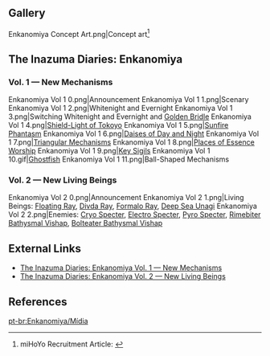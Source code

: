 {{RegionTabs|subpage1=Map}}
==Gallery==
<gallery>
Enkanomiya Concept Art.png|Concept art<ref name="Weixin">miHoYo Recruitment Article: [https://mp.weixin.qq.com/s/rOIUXMpycv_6i_1-cHj4uA {{zh|美术岗位科普手册2.0}}]</ref>
</gallery>

==The Inazuma Diaries: Enkanomiya==
===Vol. 1 &mdash; New Mechanisms===
<gallery>
Enkanomiya Vol 1 0.png|Announcement
Enkanomiya Vol 1 1.png|Scenary
Enkanomiya Vol 1 2.png|Whitenight and Evernight
Enkanomiya Vol 1 3.png|Switching Whitenight and Evernight and [[Golden Bridle]]
Enkanomiya Vol 1 4.png|[[Shield-Light of Tokoyo]]
Enkanomiya Vol 1 5.png|[[Sunfire Phantasm]]
Enkanomiya Vol 1 6.png|[[Daises of Day and Night]]
Enkanomiya Vol 1 7.png|[[Triangular Mechanisms]]
Enkanomiya Vol 1 8.png|[[Places of Essence Worship]]
Enkanomiya Vol 1 9.png|[[Key Sigils]]
Enkanomiya Vol 1 10.gif|[[Ghostfish]]
Enkanomiya Vol 1 11.png|Ball-Shaped Mechanisms
</gallery>

===Vol. 2 &mdash; New Living Beings===
<gallery>
Enkanomiya Vol 2 0.png|Announcement
Enkanomiya Vol 2 1.png|Living Beings: [[Floating Ray]], [[Divda Ray]], [[Formalo Ray]], [[Deep Sea Unagi]]
Enkanomiya Vol 2 2.png|Enemies: [[Cryo Specter]], [[Electro Specter]], [[Pyro Specter]], [[Rimebiter Bathysmal Vishap]], [[Bolteater Bathysmal Vishap]]
</gallery>

==External Links==
*[https://genshin.hoyoverse.com/en/news/detail/18038 The Inazuma Diaries: Enkanomiya Vol. 1 — New Mechanisms]
*[https://genshin.hoyoverse.com/en/news/detail/18079 The Inazuma Diaries: Enkanomiya Vol. 2 — New Living Beings]

==References==
{{Reflist}}

[[pt-br:Enkanomiya/Mídia]]